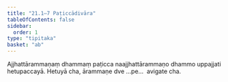 ```yaml
---
title: "21.1–7 Paṭiccādivāra"
tableOfContents: false
sidebar:
  order: 1
type: "tipitaka"
basket: "ab"
---
```



<DynamicBreadcrumb />

<Division number="49">

<Paragraph number="132">
Ajjhattārammaṇaṃ dhammaṃ paṭicca naajjhattārammaṇo dhammo uppajjati hetupaccayā.
</Paragraph>

<Paragraph number="133">
Hetuyā cha, ārammaṇe dve …pe…  avigate cha.
</Paragraph>
</Division>